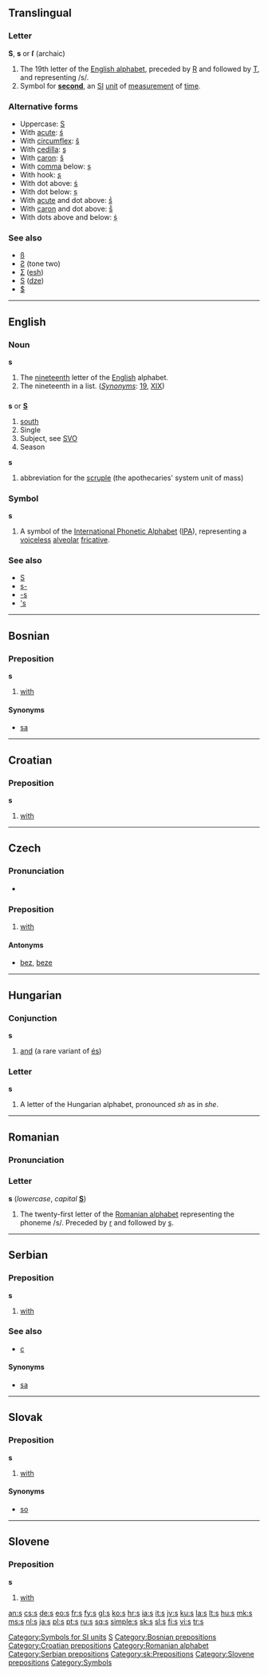 {{see|Appendix:Variations of "s"}}
{{wikipedia}}

==Translingual==

===Letter===
'''S''', '''s''' or '''ſ''' (archaic)

# The 19th letter of the [[Appendix:Roman script|English alphabet]], preceded by [[R]] and followed by [[T]], and representing /s/.
# Symbol for '''[[second]]''', an [[SI]] [[unit]] of [[measurement]] of [[time]].

[[Category:Symbols for SI units]]

===Alternative forms===
*Uppercase: [[S]]
*With [[acute]]: [[ś]]
*With [[circumflex]]: [[ŝ]]
*With [[cedilla]]: [[ş]]
*With [[caron]]: [[š]]
*With [[comma]] below: [[ș]]
*With hook: [[ʂ]]
*With dot above: [[ṡ]]
*With dot below: [[ṣ]]
*With [[acute]] and dot above: [[ṥ]]
*With [[caron]] and dot above: [[ṧ]]
*With dots above and below: [[ṩ]]

===See also===
*[[ß]]
*[[Ƨ]] (tone two)
*[[Ʃ]] ([[esh]])
*[[Ѕ]] ([[dze]])
*[[$]]

[[Category:Latin letters|S]]

----

==English==

===Noun===
'''s'''

# The [[nineteenth]] letter of the [[English]] alphabet.
# The nineteenth in a list. (''[[Synonyms]]'': [[19]], [[XIX]])

==={{abbreviation}}===
'''s''' or '''[[S]]'''

# [[south]]
# Single
# Subject, see [[SVO]]
# Season

'''s'''

# {{metrology}} abbreviation for the [[scruple]] (the apothecaries' system unit of mass)

===Symbol===
'''s'''

# A symbol of the [[International Phonetic Alphabet]] ([[IPA]]), representing a [[voiceless]] [[alveolar]] [[fricative]].

===See also===
*[[S]]
*[[s-]]
*[[-s]]
*[['s]]

----

==Bosnian==

===Preposition===
'''s'''

# [[with]]

====Synonyms====
*[[sa#Bosnian|sa]]

[[Category:Bosnian prepositions]]

----

==Croatian==

===Preposition===
'''s'''

# [[with]]

[[Category:Croatian prepositions]]

----

==Czech==

===Pronunciation===
*{{audio|Cs-s.ogg|audio}}

===Preposition===
{{cs-prep}}

# [[with]]

====Antonyms====
* [[bez]], [[beze]]

----

==Hungarian==

===Conjunction===
'''s'''

# [[and]] (a rare variant of [[és]])

===Letter===
'''s'''

# A letter of the Hungarian alphabet, pronounced ''sh'' as in ''she''.

----

==Romanian==

===Pronunciation===
{{IPA|/se/|/es/|lang=ro}}

===Letter===
'''s''' (''lowercase'', ''capital'' '''[[S]]''')

# The twenty-first letter of the [[Romanian alphabet]] representing the phoneme /s/. Preceded by [[r]] and followed by [[ş]].

[[Category:Romanian alphabet]]

----

==Serbian==

===Preposition===
'''s'''

# [[with]]

===See also===
*[[с#Serbian|с]]

====Synonyms====
{{rfc-level|Synonyms at L4+ not in L3 POS section}}
*[[sa#Serbian|sa]]

[[Category:Serbian prepositions]]

----

==Slovak==

===Preposition===
'''s'''

# [[with]]

====Synonyms====
*[[so#Slovak|so]]

[[Category:sk:Prepositions]]

----

==Slovene==

===Preposition===
'''s'''

# [[with]]

[[Category:Slovene prepositions]]
[[Category:Symbols]]

[[an:s]]
[[cs:s]]
[[de:s]]
[[eo:s]]
[[fr:s]]
[[fy:s]]
[[gl:s]]
[[ko:s]]
[[hr:s]]
[[ia:s]]
[[it:s]]
[[jv:s]]
[[ku:s]]
[[la:s]]
[[lt:s]]
[[hu:s]]
[[mk:s]]
[[ms:s]]
[[nl:s]]
[[ja:s]]
[[pl:s]]
[[pt:s]]
[[ru:s]]
[[sq:s]]
[[simple:s]]
[[sk:s]]
[[sl:s]]
[[fi:s]]
[[vi:s]]
[[tr:s]]